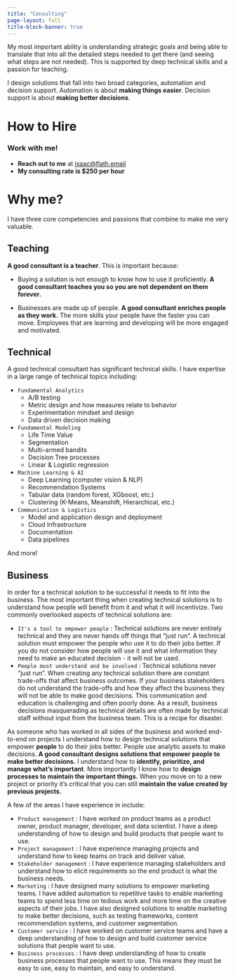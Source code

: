 ```yaml
---
title: "Consulting"
page-layout: full
title-block-banner: true
---
```


My most important ability is understanding strategic goals and being able to translate that into all the detailed steps needed to get there (and seeing what steps are not needed).  This is supported by deep technical skills and a passion for teaching.

I design solutions that fall into two broad categories, automation and decision support.  Automation is about **making things easier**.  Decision support is about **making better decisions**.

# How to Hire

:::{.callout-note}

### Work with me!

+ **Reach out to me** at <isaac@flath.email>
+ **My consulting rate is $250 per hour**
:::

# Why me?

I have three core competencies and passions that combine to make me very valuable.

:::{.callout-tip}
## Teaching

**A good consultant is a teacher**.  This is important because:

+ Buying a solution is not enough to know how to use it proficiently.  **A good consultant teaches you so you are not dependent on them forever.**

+ Businesses are made up of people.  **A good consultant enriches people as they work.**   The more skills your people have the faster you can move.  Employees that are learning and developing will be more engaged and motivated.

:::

:::{.callout-tip}

## Technical

A good technical consultant has significant technical skills.  I have expertise in a large range of technical topics including:

+ `Fundamental Analytics`
    + A/B testing
    + Metric design and how measures relate to behavior
    + Experimentation mindset and design
    + Data driven decision making
+ `Fundamental Modeling`
    + Life Time Value
    + Segmentation
    + Multi-armed bandits
    + Decision Tree processes
    + Linear & Logistic regression
+ `Machine Learning & AI`
    + Deep Learning (computer vision & NLP)
    + Recommendation Systems
    + Tabular data (random forest, XGboost, etc.)
    + Clustering (K-Means, Meanshift, Hierarchical, etc.)
+ `Communication & Logistics`
    + Model and application design and deployment
    + Cloud Infrastructure
    + Documentation
    + Data pipelines

And more!

:::
    

:::{.callout-tip}
## Business

In order for a technical solution to be successful it needs to fit into the business.  The most important thing when creating technical solutions is to understand how people will benefit from it and what it will incentivize.  Two commonly overlooked aspects of technical solutions are:

+ `It's a tool to empower people` : Technical solutions are never entirely technical and they are never hands off things that "just run".  A technical solution must empower the people who use it to do their jobs better.  If you do not consider how people will use it and what information they need to make an educated decision - it will not be used.
+ `People must understand and be involved` : Technical solutions never "just run".  When creating any technical solution there are constant trade-offs that affect business outcomes.  If your business stakeholders do not understand the trade-offs and how they affect the business they will not be able to make good decisions.  This communication and education is challenging and often poorly done.  As a result, business decisions masquerading as technical details are often made by technical staff without input from the business team.  This is a recipe for disaster.

As someone who has worked in all sides of the business and worked end-to-end on projects I understand how to design technical solutions that empower **people** to do their jobs better.  People use analytic assets to make decisions.  **A good consultant designs solutions that empower people to make better decisions.** I understand how to **identify, prioritize, and manage what's important**.  More importantly I know how to **design processes to maintain the important things.**  When you move on to a new project or priority it's critical that you can still **maintain the value created by previous projects.**

A few of the areas I have experience in include: 

+ `Product management` : I have worked on product teams as a product owner, product manager, developer, and data scientist.  I have a deep understanding of how to design and build products that people want to use.
+ `Project management` : I have experience managing projects and understand how to keep teams on track and deliver value.
+ `Stakeholder management` : I have experience managing stakeholders and understand how to elicit requirements so the end product is what the business needs.
+ `Marketing` : I have designed many solutions to empower marketing teams.  I have added automation to repetitive tasks to enable marketing teams to spend less time on tedious work and more time on the creative aspects of their jobs.  I have also designed solutions to enable marketing to make better decisions, such as testing frameworks, content recommendation systems, and customer segmentation.
+ `Customer service` : I have worked on customer service teams and have a deep understanding of how to design and build customer service solutions that people want to use.  
+ `Business processes` : I have deep understanding of how to create business processes that people want to use.  This means they must be easy to use, easy to maintain, and easy to understand.
:::


